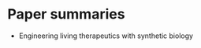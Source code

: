 # Paper summaries

- <Link to="./s41573-021-00285-3">Engineering living therapeutics with synthetic biology</Link>